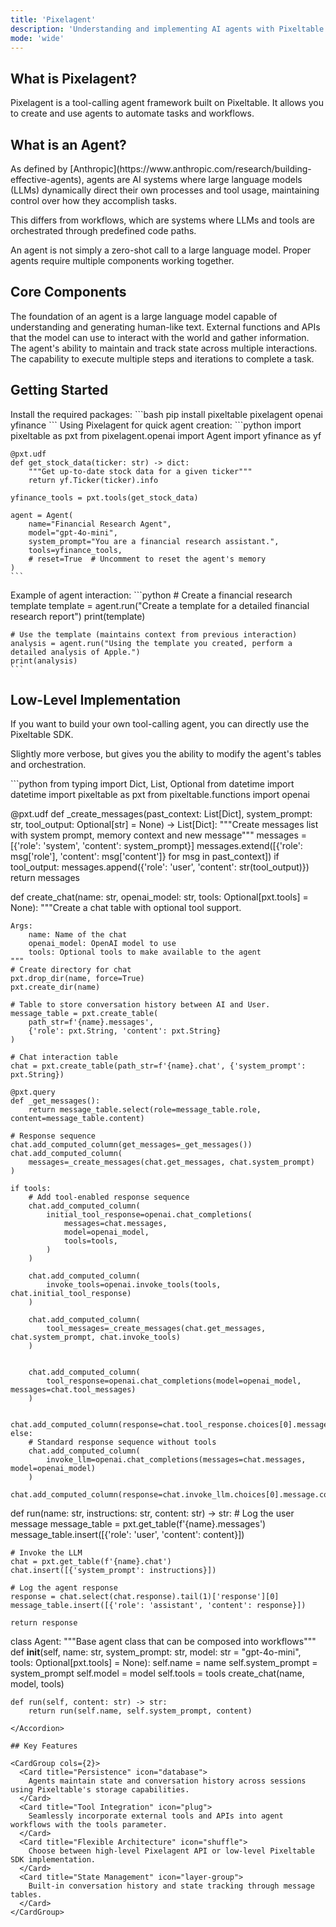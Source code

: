 ```yaml
---
title: 'Pixelagent'
description: 'Understanding and implementing AI agents with Pixeltable'
mode: 'wide'
---
```


## What is Pixelagent?

Pixelagent is a tool-calling agent framework built on Pixeltable. It allows you to create and use agents to automate tasks and workflows.

## What is an Agent?

<Note>
As defined by [Anthropic](https://www.anthropic.com/research/building-effective-agents), agents are AI systems where large language models (LLMs) dynamically direct their own processes and tool usage, maintaining control over how they accomplish tasks.
</Note>

This differs from workflows, which are systems where LLMs and tools are orchestrated through predefined code paths.

<Warning>
An agent is not simply a zero-shot call to a large language model. Proper agents require multiple components working together.
</Warning>

## Core Components

<CardGroup cols={2}>
  <Card title="Model" icon="brain">
    The foundation of an agent is a large language model capable of understanding and generating human-like text.
  </Card>
  <Card title="Tools" icon="screwdriver-wrench">
    External functions and APIs that the model can use to interact with the world and gather information.
  </Card>
  <Card title="Memory" icon="database">
    The agent's ability to maintain and track state across multiple interactions.
  </Card>
  <Card title="Loop" icon="rotate">
    The capability to execute multiple steps and iterations to complete a task.
  </Card>
</CardGroup>

## Getting Started

<Steps>
  <Step title="Installation">
    Install the required packages:
    ```bash
    pip install pixeltable pixelagent openai yfinance
    ```
  </Step>

  <Step title="High-Level Implementation">
    Using Pixelagent for quick agent creation:
    ```python
    import pixeltable as pxt
    from pixelagent.openai import Agent
    import yfinance as yf

    @pxt.udf
    def get_stock_data(ticker: str) -> dict:
        """Get up-to-date stock data for a given ticker"""
        return yf.Ticker(ticker).info

    yfinance_tools = pxt.tools(get_stock_data)

    agent = Agent(
        name="Financial Research Agent",
        model="gpt-4o-mini",
        system_prompt="You are a financial research assistant.",
        tools=yfinance_tools,
        # reset=True  # Uncomment to reset the agent's memory
    )
    ```
  </Step>

  <Step title="Using the Agent">
    Example of agent interaction:
    ```python
    # Create a financial research template
    template = agent.run("Create a template for a detailed financial research report")
    print(template)

    # Use the template (maintains context from previous interaction)
    analysis = agent.run("Using the template you created, perform a detailed analysis of Apple.")
    print(analysis)
    ```
  </Step>
</Steps>

## Low-Level Implementation

If you want to build your own tool-calling agent, you can directly use the Pixeltable SDK.

Slightly more verbose, but gives you the ability to modify the agent's tables and orchestration.

<Accordion title="Complete Low-Level Implementation with Pixeltable SDK">
```python
from typing import Dict, List, Optional
from datetime import datetime
import pixeltable as pxt
from pixeltable.functions import openai

@pxt.udf
def _create_messages(past_context: List[Dict], system_prompt: str, tool_output: Optional[str] = None) -> List[Dict]:
    """Create messages list with system prompt, memory context and new message"""
    messages = [{'role': 'system', 'content': system_prompt}]
    messages.extend([{'role': msg['role'], 'content': msg['content']} for msg in past_context])
    if tool_output:
        messages.append({'role': 'user', 'content': str(tool_output)})
    return messages
    
def create_chat(name: str, openai_model: str, tools: Optional[pxt.tools] = None):
    """Create a chat table with optional tool support.
    
    Args:
        name: Name of the chat
        openai_model: OpenAI model to use
        tools: Optional tools to make available to the agent
    """
    # Create directory for chat
    pxt.drop_dir(name, force=True)
    pxt.create_dir(name)

    # Table to store conversation history between AI and User.
    message_table = pxt.create_table(
        path_str=f'{name}.messages',
        {'role': pxt.String, 'content': pxt.String}
    )

    # Chat interaction table
    chat = pxt.create_table(path_str=f'{name}.chat', {'system_prompt': pxt.String})

    @pxt.query
    def _get_messages():
        return message_table.select(role=message_table.role, content=message_table.content)

    # Response sequence
    chat.add_computed_column(get_messages=_get_messages())
    chat.add_computed_column(
        messages=_create_messages(chat.get_messages, chat.system_prompt)
    )
    
    if tools:
        # Add tool-enabled response sequence
        chat.add_computed_column(
            initial_tool_response=openai.chat_completions(
                messages=chat.messages,
                model=openai_model,
                tools=tools,
            )
        )
        
        chat.add_computed_column(
            invoke_tools=openai.invoke_tools(tools, chat.initial_tool_response)
        )
        
        chat.add_computed_column(
            tool_messages=_create_messages(chat.get_messages, chat.system_prompt, chat.invoke_tools)
        )
    
        
        chat.add_computed_column(
            tool_response=openai.chat_completions(model=openai_model, messages=chat.tool_messages)
        )
        
        chat.add_computed_column(response=chat.tool_response.choices[0].message.content)
    else:
        # Standard response sequence without tools
        chat.add_computed_column(
            invoke_llm=openai.chat_completions(messages=chat.messages, model=openai_model)
        )
        chat.add_computed_column(response=chat.invoke_llm.choices[0].message.content)

def run(name: str, instructions: str, content: str) -> str:
    # Log the user message
    message_table = pxt.get_table(f'{name}.messages')
    message_table.insert([{'role': 'user', 'content': content}])

    # Invoke the LLM
    chat = pxt.get_table(f'{name}.chat')
    chat.insert([{'system_prompt': instructions}])

    # Log the agent response
    response = chat.select(chat.response).tail(1)['response'][0]
    message_table.insert([{'role': 'assistant', 'content': response}])
    
    return response

class Agent:
    """Base agent class that can be composed into workflows"""
    def __init__(self, name: str, system_prompt: str, model: str = "gpt-4o-mini", tools: Optional[pxt.tools] = None):
        self.name = name
        self.system_prompt = system_prompt
        self.model = model
        self.tools = tools
        create_chat(name, model, tools)
        
    def run(self, content: str) -> str:
        return run(self.name, self.system_prompt, content)
```
</Accordion>

## Key Features

<CardGroup cols={2}>
  <Card title="Persistence" icon="database">
    Agents maintain state and conversation history across sessions using Pixeltable's storage capabilities.
  </Card>
  <Card title="Tool Integration" icon="plug">
    Seamlessly incorporate external tools and APIs into agent workflows with the tools parameter.
  </Card>
  <Card title="Flexible Architecture" icon="shuffle">
    Choose between high-level Pixelagent API or low-level Pixeltable SDK implementation.
  </Card>
  <Card title="State Management" icon="layer-group">
    Built-in conversation history and state tracking through message tables.
  </Card>
</CardGroup>